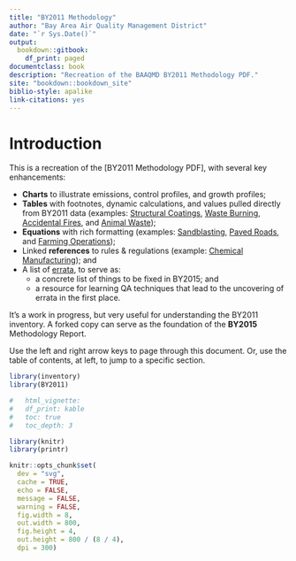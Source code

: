 ```yaml
--- 
title: "BY2011 Methodology"
author: "Bay Area Air Quality Management District"
date: "`r Sys.Date()`"
output: 
  bookdown::gitbook:
    df_print: paged
documentclass: book
description: "Recreation of the BAAQMD BY2011 Methodology PDF."
site: "bookdown::bookdown_site"
biblio-style: apalike
link-citations: yes
---
```


# Introduction

This is a recreation of the [BY2011 Methodology PDF], with several key enhancements:

- **Charts** to illustrate emissions, control profiles, and growth profiles;
- **Tables** with footnotes, dynamic calculations, and values pulled directly from BY2011 data (examples: [Structural Coatings](#petprod-coat-struct-history), [Waste Burning](#waste-burn-planned_ag-methodology), [Accidental Fires](#misc-fire-struct-methodology), and [Animal Waste](#misc-animal-livestock-methodology));
- **Equations** with rich formatting (examples: [Sandblasting](#indcom-sandblast-calcs), [Paved Roads](#misc-road-paved-methodology), and [Farming Operations](#cat_749-methodology));
- Linked **references** to rules & regulations (example: [Chemical Manufacturing](#chem-fac-other-control)); and
- A list of [errata](#errata), to serve as:
    - a concrete list of things to be fixed in BY2015; and 
    - a resource for learning QA techniques that lead to the uncovering of errata in the first place.

It's a work in progress, but very useful for understanding the BY2011 inventory. A forked copy can serve as the foundation of the **BY2015** Methodology Report.

Use the left and right arrow keys to page through this document. Or, use the table of contents, at left, to jump to a specific section.

```r
library(inventory)
library(BY2011)
```

```r
#   html_vignette:
#   df_print: kable
#   toc: true
#   toc_depth: 3

library(knitr)
library(printr)

knitr::opts_chunk$set(
  dev = "svg",
  cache = TRUE,
  echo = FALSE,
  message = FALSE,
  warning = FALSE,
  fig.width = 8,
  out.width = 800,
  fig.height = 4,
  out.height = 800 / (8 / 4),
  dpi = 300)
```
